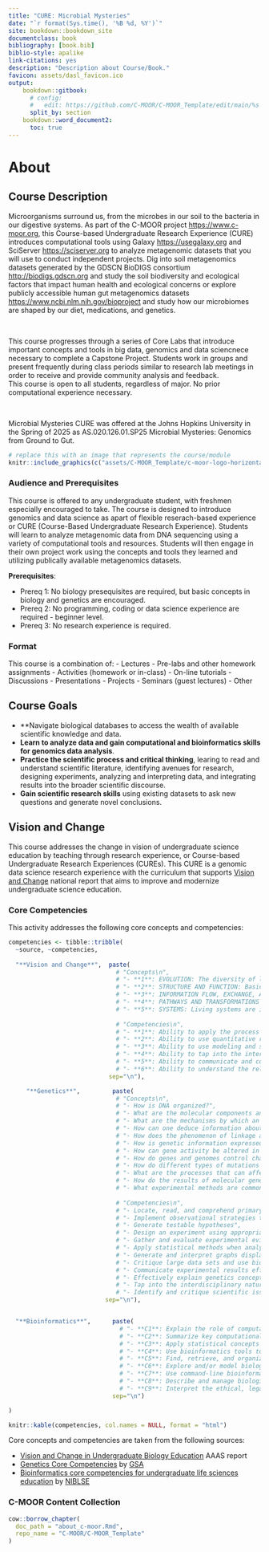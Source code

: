 ```yaml
---
title: "CURE: Microbial Mysteries"
date: "`r format(Sys.time(), '%B %d, %Y')`"
site: bookdown::bookdown_site
documentclass: book
bibliography: [book.bib]
biblio-style: apalike
link-citations: yes
description: "Description about Course/Book."
favicon: assets/dasl_favicon.ico
output:
    bookdown::gitbook:
      # config:
      #   edit: https://github.com/C-MOOR/C-MOOR_Template/edit/main/%s
      split_by: section
    bookdown::word_document2:
      toc: true
---
```


# About {-}

## Course Description

Microorganisms surround us, from the microbes in our soil to the bacteria in our digestive systems.  As part of the C-MOOR project [https://www.c-moor.org](https://www.c-moor.org), this Course-based Undergraduate Research Experience (CURE) introduces computational tools using Galaxy [https://usegalaxy.org](https://usegalaxy.org) and SciServer [https://sciserver.org](https://sciserver.org) to analyze metagenomic datasets that you will use to conduct independent projects.  Dig into soil metagenomics datasets generated by the GDSCN BioDIGS consortium [http://biodigs.gdscn.org](http://biodigs.gdscn.org) and study the soil biodiversity and ecological factors that impact human health and ecological concerns or explore publicly accessible human gut metagenomics datasets [https://www.ncbi.nlm.nih.gov/bioproject](https://www.ncbi.nlm.nih.gov/bioproject) and study how our microbiomes are shaped by our diet, medications, and genetics.  

<br> 

This course progresses through a series of Core Labs that introduce important concepts and tools in big data, genomics and data sciencnece necessary to complete a Capstone Project. 
Students work in groups and present frequently during class periods similar to research lab meetings in order to receive and provide community analysis and feedback.  
This course is open to all students, regardless of major.  No prior computational experience necessary.

<br>

Microbial Mysteries CURE was offered at the Johns Hopkins University in the Spring of 2025 as AS.020.126.01.SP25 Microbial Mysteries: Genomics from Ground to Gut.


```r
# replace this with an image that represents the course/module
knitr::include_graphics(c("assets/C-MOOR_Template/c-moor-logo-horizontal.png"))
```

### Audience and Prerequisites {- .unlisted}

This course is offered to any undergraduate student, with freshmen especially encouraged to take. The course is designed to introduce genomics and data science as apart of flexible reserach-based experience or CURE (Course-Based Undergraduate Research Experience). Students will learn to analyze metagenomic data from DNA sequencing using a variety of computational tools and resources. Students will then engage in their own project work using the concepts and tools they learned and utilizing publically available metagenomics datasets.

**Prerequisites**:

- Prereq 1: No biology presequisites are required, but basic concepts in biology and genetics are encouraged.
- Prereq 2: No programming, coding or data science experience are required - beginner level.
- Prereq 3: No research experience is required.
  

### Format 

This course is a combination of:
- Lectures
- Pre-labs and other homework assignments
- Activities (homework or in-class)
- On-line tutorials
- Discussions
- Presentations
- Projects
- Seminars (guest lectures)
- Other


## Course Goals

- **Navigate biological databases to access the wealth of available scientific knowledge and data.
- **Learn to analyze data and gain computational and bioinformatics skills for genomics data analysis**.
- **Practice the scientific process and critical thinking**, learing to read and understand scientific literature, identifying avenues for research, designing experiments, analyzing and interpreting data, and integrating results into the broader scientific discourse.
- **Gain scientific research skills** using existing datasets to ask new questions and generate novel conclusions.


## Vision and Change

This course addresses the change in vision of undergraduate science education by teaching through research experience, or Course-based Undergraduate Research Experiences (CUREs). 
This CURE is a genomic data science research experience with the curriculum that supports [Vision and Change](https://nabt.org/files/galleries/Vision-and-Change-Final-Report.pdf) national report that aims to improve and modernize undergraduate science education.  


### Core Competencies {- .unlisted}

This activity addresses the following core concepts and competencies:

```r
competencies <- tibble::tribble(
  ~source, ~competencies,
  
  "**Vision and Change**",  paste(
                              # "Concepts\n",
                              # "- **1**: EVOLUTION: The diversity of life evolved over time by processes of mutation, selection, and genetic change",
                              # "- **2**: STRUCTURE AND FUNCTION: Basic units of structure define the function of all living things",
                              # "- **3**: INFORMATION FLOW, EXCHANGE, AND STORAGE: The growth and behavior of organisms are activated through the expression of genetic information in context",
                              # "- **4**: PATHWAYS AND TRANSFORMATIONS OF ENERGY AND MATTER: Biological systems grow and change by processes based upon chemical transformation pathways and are governed by the laws of thermodynamics",
                              # "- **5**: SYSTEMS: Living systems are interconnected and interacting.",
                              
                              # "Competencies\n",
                              # "- **1**: Ability to apply the process of science",
                              # "- **2**: Ability to use quantitative reasoning",
                              # "- **3**: Ability to use modeling and simulation",
                              # "- **4**: Ability to tap into the interdisciplinary nature of science",
                              # "- **5**: Ability to communicate and collaborate with other disciplines",
                              # "- **6**: Ability to understand the relationship between science and society",
                            sep="\n"),

     "**Genetics**",         paste(
                              # "Concepts\n",
                              # "- How is DNA organized?",
                              # "- What are the molecular components and mechanisms necessary to preserve and duplicate an organism’s genome?",
                              # "- What are the mechanisms by which an organism’s genome is passed on to the next generation?",
                              # "- How can one deduce information about genes, alleles, and gene functions from analysis of genetic crosses and patterns of inheritance?",
                              # "- How does the phenomenon of linkage affect the assortment of alleles during meiosis?",
                              # "- How is genetic information expressed so it affects an organism’s structure and function?",
                              # "- How can gene activity be altered in the absence of DNA changes?",
                              # "- How do genes and genomes control changes in an organism’s structure and function throughout its life cycle?",
                              # "- How do different types of mutations affect genes and the corresponding mRNAs and proteins?",
                              # "- What are the processes that can affect the frequency of genotypes and phenotypes in a population over time?",
                              # "- How do the results of molecular genetic studies in model organisms help us understand aspects of human genetics and genetic diseases?",
                              # "- What experimental methods are commonly used to analyze gene structure, gene expression, gene function, and genetic variants?",
                              
                              # "Competencies\n",
                              # "- Locate, read, and comprehend primary literature research papers on genetics topics",
                              # "- Implement observational strategies to formulate a question",
                              # "- Generate testable hypotheses",
                              # "- Design an experiment using appropriate controls and appropriate sample sizes",
                              # "- Gather and evaluate experimental evidence, including qualitative and quantitative data",
                              # "- Apply statistical methods when analyzing their data, and use patterns to construct a model",
                              # "- Generate and interpret graphs displaying experimental results",
                              # "- Critique large data sets and use bioinformatics to assess genetics data",
                              # "- Communicate experimental results effectively, including writing research papers and giving presentations",
                              # "- Effectively explain genetics concepts to different audiences",
                              # "- Tap into the interdisciplinary nature of science",
                              # "- Identify and critique scientific issues relating to society or ethics",
                           sep="\n"),


  "**Bioinformatics**",      paste(
                               # "- **C1**: Explain the role of computation and data mining in addressing hypothesis-driven and hypothesis-generating questions within the life sciences",
                               # "- **C2**: Summarize key computational concepts, such as algorithms and relational databases, and their applications in the life sciences",
                               # "- **C3**: Apply statistical concepts used in bioinformatics",
                               # "- **C4**: Use bioinformatics tools to examine complex biological problems in evolution, information flow, and other important areas of biology",
                               # "- **C5**: Find, retrieve, and organize various types of biological data",
                               # "- **C6**: Explore and/or model biological interactions, networks and data integration using bioinformatics",
                               # "- **C7**: Use command-line bioinformatics tools and write simple computer scripts",
                               # "- **C8**: Describe and manage biological data types, structure, and reproducibility",
                               # "- **C9**: Interpret the ethical, legal, medical, and social implications of biological data",
                             sep="\n")

)

knitr::kable(competencies, col.names = NULL, format = "html")
```

Core concepts and competencies are taken from the following sources:

  - [Vision and Change in Undergraduate Biology Education](https://visionandchange.org/) AAAS report
  - [Genetics Core Competencies](https://genetics-gsa.org/education/genetics-learning-framework/) by [GSA](https://genetics-gsa.org/)
  - [Bioinformatics core competencies for undergraduate life sciences education](https://doi.org/10.1371/journal.pone.0196878) by [NIBLSE](https://qubeshub.org/community/groups/niblse)


### C-MOOR Content Collection {- .unlisted}

```r
cow::borrow_chapter(
  doc_path = "about_c-moor.Rmd",
  repo_name = "C-MOOR/C-MOOR_Template"
)
```


<!-- ## Available course formats
This course is available in multiple formats which allows you to take it in the way that best suites your needs. You can take it for certificate which can be for free or fee.

- The material for this course can be viewed without login requirement on this [Bookdown website](LINK HERE). This format might be most appropriate for you if you rely on screen-reader technology.
- This course can be taken for [free certification through Leanpub](LINK HERE).
- This course can be taken on [Coursera for certification here](LINK HERE) (but it is not available for free on Coursera).
- Our courses are open source, you can find the [source material for this course on GitHub](LINK HERE). 
-->

